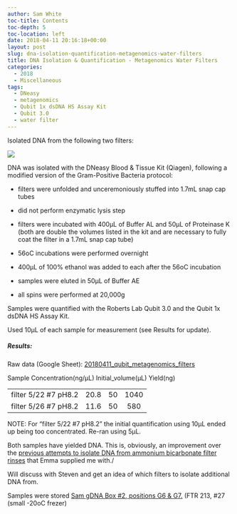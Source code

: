 ```yaml
---
author: Sam White
toc-title: Contents
toc-depth: 5
toc-location: left
date: 2018-04-11 20:16:18+00:00
layout: post
slug: dna-isolation-quantification-metagenomics-water-filters
title: DNA Isolation & Quantification - Metagenomics Water Filters
categories:
  - 2018
  - Miscellaneous
tags:
  - DNeasy
  - metagenomics
  - Qubit 1x dsDNA HS Assay Kit
  - Qubit 3.0
  - water filter
---
```


Isolated DNA from the following two filters:

![](https://owl.fish.washington.edu/Athaliana/20180411_metagenome_filters.jpg)

DNA was isolated with the DNeasy Blood & Tissue Kit (Qiagen), following a modified version of the Gram-Positive Bacteria protocol:





  * filters were unfolded and unceremoniously stuffed into 1.7mL snap cap tubes


  * did not perform enzymatic lysis step


  * filters were incubated with 400μL of Buffer AL and 50μL of Proteinase K (both are double the volumes listed in the kit and are necessary to fully coat the filter in a 1.7mL snap cap tube)


  * 56oC incubations were performed overnight


  * 400μL of 100% ethanol was added to each after the 56oC incubation


  * samples were eluted in 50μL of Buffer AE


  * all spins were performed at 20,000g



Samples were quantified with the Roberts Lab Qubit 3.0 and the Qubit 1x dsDNA HS Assay Kit.

Used 10μL of each sample for measurement (see Results for update).



##### Results:



Raw data (Google Sheet): [20180411_qubit_metagenomics_filters](https://docs.google.com/spreadsheets/d/1XhDeaiuDhYwRASOfXpE_7hf6CbAtZ2xv4eAJrJjasTU/edit?usp=sharing)

<table >

<tr >
  Sample
  Concentration(ng/μL)
  Initial_volume(μL)
  Yield(ng)
</tr>

<tbody >
<tr >
  
<td align="left" >filter 5/22 #7 pH8.2
</td>
  
<td align="center" >20.8
</td>
  
<td align="center" >50
</td>
  
<td align="center" >1040
</td>
</tr>
<tr >
  
<td align="left" >filter 5/26 #7 pH8.2
</td>
  
<td align="center" >11.6
</td>
  
<td align="center" >50
</td>
  
<td align="center" >580
</td>
</tr>
</tbody>
</table>

NOTE: For "filter 5/22 #7 pH8.2" the initial quantification using 10μL ended up being too concentrated. Re-ran using 5μL.

Both samples have yielded DNA. This is, obviously, an improvement over the [previous attempts to isolate DNA from ammonium bicarbonate filter rinses](https://robertslab.github.io/sams-notebook/posts/2018/2018-04-03-dna-isolation-quantification-geoduck-larvae-metagenome-filter-rinses-2/) that Emma supplied me with./

Will discuss with Steven and get an idea of which filters to isolate additional DNA from.

Samples were stored [Sam gDNA Box #2, positions G6 & G7.](https://docs.google.com/spreadsheets/d/1SWzKMKh7LBOgTfvEhJamE6pZFsTpRXY7otzXUC5fZSM/edit?usp=sharing) (FTR 213, #27 (small -20oC frezer)
